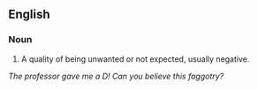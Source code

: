{{delete}}
==English==

===Noun===
{{en-noun}}

#  A quality of being unwanted or not expected, usually negative.
''The professor gave me a D! Can you believe this faggotry?''